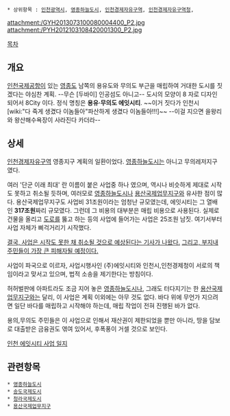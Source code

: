  * 상위항목 : [[인천광역시]], [[영종하늘도시]], [[인천경제자유구역]], [[인천경제자유구역청]], 

attachment:/GYH2013073100080004400_P2.jpg
attachment:/PYH2012103108420001300_P2.jpg

[[목차]]
== 개요 ==
[[인천국제공항]]이 있는 [[영종도]] 남쪽의 용유도와 무의도 부근을 매립하여 거대한 도시를 짓겠다는 야심찬 계획. --무슨 [두바이] 인공섬도 아니고-- 도시의 모양이 8 자로 디자인되어서 8City 이다. 정식 명칭은 '''용유·무의도 에잇시티'''. ~~이거 짓다가 인천시 [wiki:"다 죽게 생겼다 이놈들아"파산하게 생겼다 이놈들아!!!]~~
--이걸 지으면 을왕리와 왕산해수욕장이 사라진다 카더라--
== 상세 ==
[[인천경제자유구역]] 영종지구 계획의 일환이었다. [[영종하늘도시]]는 아니고 무의레저지구였다. 

여러 '단군 이래 최대' 란 이름이 붙은 사업중 하나 였으며, 역시나 비슷하게 제대로 시작도 못하고 취소될 듯하며, 여러모로 [[영종하늘도시]]나 [[용산국제업무지구]]와 유사한 점이 많다. 용산국제업무지구도 사업비 31조원이라는 엄청난 규모였는데, 에잇시티는 그 열배인 '''317조원'''짜리 규모였다. 그런데 그 비용의 대부분은 매립 비용으로 사용된다. 실제로 건물을 올리고 [[도로]]를 뚫고 하는 등의 사업에 들어가는 사업은 25조원 남짓. 여기서부터 사업 자체가 삐걱거리기 시작했다. 

[http://www.yonhapnews.co.kr/bulletin/2013/07/31/0200000000AKR20130731126000065.HTML 결국, 사업은 시작도 못한 채 취소될 것으로 예상된다는 기사가 나왔다.]
[http://www.yonhapnews.co.kr/bulletin/2013/08/01/0200000000AKR20130801096600065.HTML 그리고, 부지내 주민들이 가장 큰 피해자될 예정이다.]

사업이 파국으로 이르자, 사업시행사인 (주)에잇시티와 인천시,인천경제청이 서로의 책임이라고 맞서고 있으며, 법적 소송을 제기한다는 방침이다.

허허벌판에 아파트라도 조금 지어 놓은 [[영종하늘도시]]나, 그래도 터다지기는 한 [[용산국제업무지구]]와는 달리, 이 사업은 계획 이외에는 아무 것도 없다. 바다 위에 무언가 지으려면 일단 바다를 매립하고 시작해야 하는데, 매립 작업이 전혀 진행된 바가 없다. 

용의,무의도 주민들은 이 사업으로 인해서 재산권이 제한되었을 뿐만 아니라, 땅을 담보로 대출받은 금융권도 엮여 있어서, 후폭풍이 거셀 것으로 보인다.

[http://www.yonhapnews.co.kr/bulletin/2013/08/01/0200000000AKR20130801086200065.HTML 인천 에잇시티 사업 일지]

== 관련항목 ==
 * [[영종하늘도시]]
 * [[송도국제도시]]
 * [[청라국제도시]]
 * [[용산국제업무지구]]
